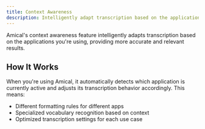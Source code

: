 ```yaml
---
title: Context Awareness
description: Intelligently adapt transcription based on the applications you're using
---
```


Amical's context awareness feature intelligently adapts transcription based on the applications you're using, providing more accurate and relevant results.

## How It Works

When you're using Amical, it automatically detects which application is currently active and adjusts its transcription behavior accordingly. This means:

- Different formatting rules for different apps
- Specialized vocabulary recognition based on context
- Optimized transcription settings for each use case
